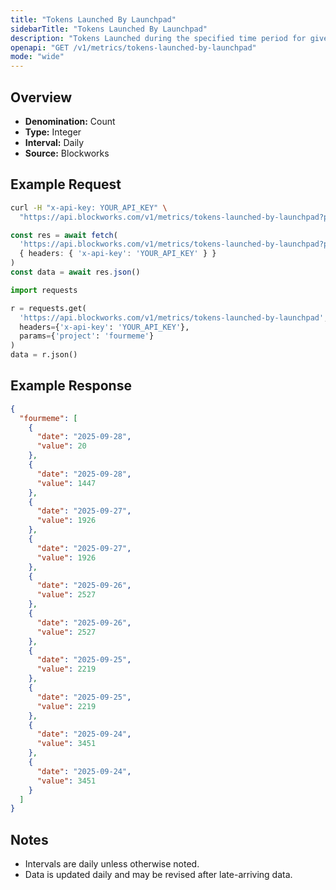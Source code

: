 ```yaml
---
title: "Tokens Launched By Launchpad"
sidebarTitle: "Tokens Launched By Launchpad"
description: "Tokens Launched during the specified time period for given launchpad."
openapi: "GET /v1/metrics/tokens-launched-by-launchpad"
mode: "wide"
---
```


## Overview

- **Denomination:** Count
- **Type:** Integer
- **Interval:** Daily
- **Source:** Blockworks

## Example Request

<CodeGroup>

```bash cURL
curl -H "x-api-key: YOUR_API_KEY" \
  "https://api.blockworks.com/v1/metrics/tokens-launched-by-launchpad?project=fourmeme"
```

```typescript TypeScript
const res = await fetch(
  'https://api.blockworks.com/v1/metrics/tokens-launched-by-launchpad?project=fourmeme',
  { headers: { 'x-api-key': 'YOUR_API_KEY' } }
)
const data = await res.json()
```

```python Python
import requests

r = requests.get(
  'https://api.blockworks.com/v1/metrics/tokens-launched-by-launchpad',
  headers={'x-api-key': 'YOUR_API_KEY'},
  params={'project': 'fourmeme'}
)
data = r.json()
```

</CodeGroup>

## Example Response

```json
{
  "fourmeme": [
    {
      "date": "2025-09-28",
      "value": 20
    },
    {
      "date": "2025-09-28",
      "value": 1447
    },
    {
      "date": "2025-09-27",
      "value": 1926
    },
    {
      "date": "2025-09-27",
      "value": 1926
    },
    {
      "date": "2025-09-26",
      "value": 2527
    },
    {
      "date": "2025-09-26",
      "value": 2527
    },
    {
      "date": "2025-09-25",
      "value": 2219
    },
    {
      "date": "2025-09-25",
      "value": 2219
    },
    {
      "date": "2025-09-24",
      "value": 3451
    },
    {
      "date": "2025-09-24",
      "value": 3451
    }
  ]
}
```

## Notes
- Intervals are daily unless otherwise noted.
- Data is updated daily and may be revised after late-arriving data.